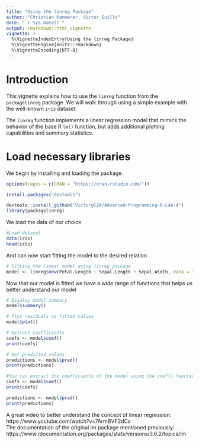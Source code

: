 ```yaml
---
title: "Using the linreg Package"
author: "Christian Kammerer, Victor Guillo"
date: "`r Sys.Date()`"
output: rmarkdown::html_vignette
vignette: >
  %\VignetteIndexEntry{Using the linreg Package}
  %\VignetteEngine{knitr::rmarkdown}
  %\VignetteEncoding{UTF-8}
---
```


# Introduction

This vignette explains how to use the `linreg` function from the `packagelinreg` package. We will walk through using a simple example with the well-known `iris` dataset.

The `linreg` function implements a linear regression model that mimics the behavior of the base R `lm()` function, but adds additional plotting capabilities and summary statistics.

# Load necessary libraries

We begin by installing and loading the package.
```r
options(repos = c(CRAN = "https://cran.rstudio.com/"))
```
```r
install.packages("devtools")
```
```r
devtools::install_github("Victorgl24/Advanced-Programming-R-Lab-4")
library(packagelinreg)

```
We load the data of our choice
```r
#Load dataset
data(iris)
head(iris)
```
And can now start fitting the model to the desired relation
```r
# Fitting the linear model using linreg package
model <- linreg$new(Petal.Length ~ Sepal.Length + Sepal.Width, data = iris)

```

Now that our model is fitted we have a wide range of functions that helps us
better understand our model
```r
# Display model summary
model$summary()

# Plot residuals vs fitted values
model$plot()

# Extract coefficients
coefs <- model$coef()
print(coefs)

# Get predicted values
predictions <- model$pred()
print(predictions)

#You can extract the coefficients of the model using the coef() function, which returns a named vector of coefficients. This is similar to the base lm() functionality.
coefs <- model$coef()
print(coefs)

predictions <- model$pred()
print(predictions)
```

A great video to better understand the concept of linear regression: https://www.youtube.com/watch?v=7ArmBVF2dCs <br> 
The documentation of the original lm package mentioned previously: https://www.rdocumentation.org/packages/stats/versions/3.6.2/topics/lm





